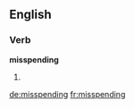 ==English==

===Verb===
'''misspending'''

# {{present participle of|misspend}}

[[de:misspending]]
[[fr:misspending]]